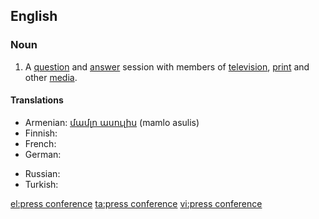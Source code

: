 ==English==

===Noun===
{{en-noun}}

# A [[question]] and [[answer]] session with members of [[television]], [[print]] and other [[media]].

====Translations====
{{trans-top|question and answer session with members of television, print and other media}}
* Armenian: [[մամլո ասուլիս]] (mamlo asulis)
* Finnish: {{t|fi|lehdistötilaisuus}}
* French: {{t-|fr|conférence de presse|f}}
* German: {{t+|de|Pressekonferenz|f}}
{{trans-mid}}
* Russian: {{t+|ru|пресс-конференция|f|tr=press-konferencija}}
* Turkish: {{t|tr|basın konferansı}}
{{trans-bottom}}

[[el:press conference]]
[[ta:press conference]]
[[vi:press conference]]